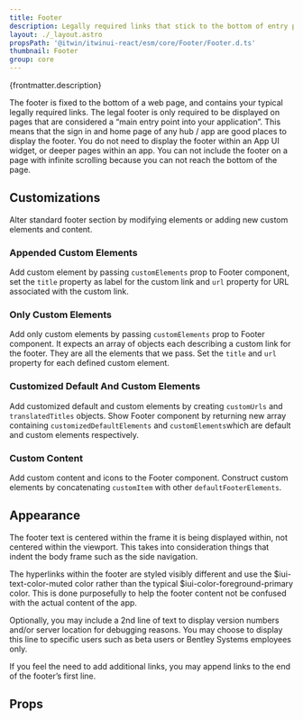 ```yaml
---
title: Footer
description: Legally required links that stick to the bottom of entry pages.
layout: ./_layout.astro
propsPath: '@itwin/itwinui-react/esm/core/Footer/Footer.d.ts'
thumbnail: Footer
group: core
---
```



<p>{frontmatter.description}</p>

<LiveExample src='Footer.main.tsx' truncate={false}>
  <AllExamples.FooterMainExample client:load />
</LiveExample>

The footer is fixed to the bottom of a web page, and contains your typical legally required links. The legal footer is only required to be displayed on pages that are considered a “main entry point into your application”. This means that the sign in and home page of any hub / app are good places to display the footer. You do not need to display the footer within an App UI widget, or deeper pages within an app. You can not include the footer on a page with infinite scrolling because you can not reach the bottom of the page.

## Customizations

Alter standard footer section by modifying elements or adding new custom elements and content.

### Appended Custom Elements

Add custom element by passing `customElements` prop to Footer component, set the `title` property as label for the custom link and `url` property for URL associated with the custom link.

<LiveExample src='Footer.appendedcustomelements.tsx'>
  <AllExamples.FooterAppendCustomElementsExample client:load />
</LiveExample>

### Only Custom Elements

Add only custom elements by passing `customElements` prop to Footer component. It expects an array of objects each describing a custom link for the footer. They are all the elements that we pass. Set the `title` and `url` property for each defined custom element.

<LiveExample src='Footer.onlycustomelements.tsx'>
  <AllExamples.FooterOnlyCustomElementsExample client:load />
</LiveExample>

### Customized Default And Custom Elements

Add customized default and custom elements by creating `customUrls` and `translatedTitles` objects. Show Footer component by returning new array containing `customizedDefaultElements` and `customElements`which are default and custom elements respectively.

<LiveExample src='Footer.customizeddefaultandcustomelements.tsx'>
  <AllExamples.FooterCustomizedDefaultAndCustomElementsExample client:load />
</LiveExample>

### Custom Content

Add custom content and icons to the Footer component. Construct custom elements by concatenating `customItem` with other `defaultFooterElements`.

<LiveExample src='Footer.customcontent.tsx'>
  <AllExamples.FooterCustomContentExample client:load />
</LiveExample>

## Appearance

The footer text is centered within the frame it is being displayed within, not centered within the viewport. This takes into consideration things that indent the body frame such as the side navigation.

The hyperlinks within the footer are styled visibly different and use the $iui-text-color-muted color rather than the typical $iui-color-foreground-primary color. This is done purposefully to help the footer content not be confused with the actual content of the app.

Optionally, you may include a 2nd line of text to display version numbers and/or server location for debugging reasons. You may choose to display this line to specific users such as beta users or Bentley Systems employees only.

If you feel the need to add additional links, you may append links to the end of the footer’s first line.

## Props

<PropsTable path={frontmatter.propsPath} />
